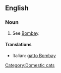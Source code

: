 ==English==
{{wikipedia|Bombay (cat)}}
{{commonscat|Bombay cats}}

===Noun===
{{en-noun|sg=[[Bombay]] [[cat]]}}

# See [[Bombay]].

====Translations====
{{checktrans-top}}
* Italian: [[gatto Bombay]]
{{checktrans-mid}}
{{checktrans-bottom}}

[[Category:Domestic cats]]